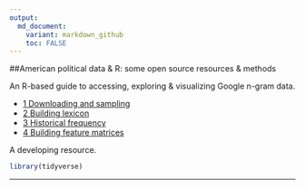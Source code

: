 ```yaml
---
output:
  md_document:
    variant: markdown_github
    toc: FALSE
---
```


##American political data & R: some open source resources & methods

An R-based guide to accessing, exploring & visualizing Google n-gram data.


- [1 Downloading and sampling](#1-Downloading-and-sampling)
- [2 Building lexicon](#2-Building-lexicon)
- [3 Historical frequency](#3-Historical-frequency)
- [4 Building feature matrices](#4-Building-frequency-matrices)

A developing resource. 

```r
library(tidyverse)
```

---


